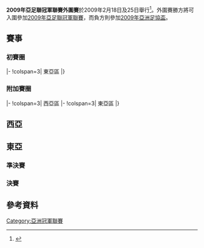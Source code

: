 {{main|2009年亞足聯冠軍聯賽|2009年亞洲足協盃}}

'''2009年亞足聯冠軍聯賽外圍賽'''於2009年2月18日及25日舉行<ref>{{cite web |url=http://www.the-afc.com/eng/articles/viewArticle.jsp_168395259.html |title=Home advantage for Sharjah, PEA |accessdate=2008-12-18 |publisher=[[AFC|AFC]] |language=en |deadurl=yes |archiveurl=https://web.archive.org/web/20081222035221/http://www.the-afc.com/eng/articles/viewArticle.jsp_168395259.html |archivedate=2008-12-22 }}</ref>。外圍賽勝方將可入圍參加[[2009年亞足聯冠軍聯賽|2009年亞足聯冠軍聯賽]]，而負方則參加[[2009年亞洲足協盃|2009年亞洲足協盃]]。

== 賽事 ==
<onlyinclude>
=== 初賽圈 ===
{{OneLegStart}}
|-
!colspan=3| 東亞區
{{OneLegResult|[[泰國省電力局足球俱樂部|泰省電力局]]|THA|1–4{{aet}}|'''[[新加坡武裝部隊足球俱樂部|新加坡武裝部隊]]'''|SIN}}
|}

=== 附加賽圈 ===
{{OneLegStart}}
|-
!colspan=3| 西亞區
{{OneLegResult|'''[[沙迦體育俱樂部|沙迦]]'''|UAE|3–0|[[丹波體育俱樂部|丹波]]|IND}}
|-
!colspan=3| 東亞區
{{OneLegResult|'''[[新加坡武裝部隊足球俱樂部|新加坡武裝部隊]]'''|SIN|2–1{{aet}}|[[PSMS棉蘭足球俱樂部|PSMS棉蘭]]|IDN}}
|}</onlyinclude>

== 西亞 ==
{{footballbox
|date = 2009年2月25日
|time = 19:00 [[UTC+4|UTC+4]]
|team1 = [[沙迦足球俱樂部|沙迦]] {{flagicon|UAE}}
|score = 3 – 0
|report = [https://web.archive.org/web/20120525040606/http://images.the-afc.com/Documents/competitions/fixtures/367-2093.pdf 報告]<BR> [https://web.archive.org/web/20090301175643/http://www.the-afc.com/chi/articles/viewArticle.jsp_168527341.html 報道]
|team2 = {{flagicon|IND}} [[丹波體育會|鄧波競技]]
|goals1 = 安德森 {{goal|11}}<BR> 卡洛斯 {{goal|34}}<BR> 布魯希 {{goal|55}}
|goals2 =
|stadium = {{flagicon|UAE}} 沙迦體育場, [[沙迦|沙迦]]
|attendance = 720
|referee = Moradi Masoud（{{nfa|IRN}}）
|}}

== 東亞 ==
=== 準決賽 ===
{{footballbox
|date = 2009年2月18日
|time = 18:00 [[UTC+7|UTC+7]]
|team1 = [[泰國省電力局足球俱樂部|省電力局]] {{flagicon|THA}}
|score = 1 – 4<br />[[加時賽|加時賽]]
|report = [https://web.archive.org/web/20090306065358/http://images.the-afc.com/Documents/competitions/fixtures/367-2092.pdf 報告]<BR> [https://web.archive.org/web/20090224083659/http://www.the-afc.com/chi/articles/viewArticle.jsp_168526905.html 報道]
|team2 = {{flagicon|SIN}} [[新加坡武裝部隊足球俱樂部|新加坡武裝部隊]]
|goals1 = 阿皮普 {{goal|6}}
|goals2 = [[新井健二|新井健二]] {{goal|29}}<br /> [[查伊曼·瑟德薩克|查伊曼·瑟德薩克]] {{goal|97|[[十二碼|十二碼]]}} {{goal|116}}<br /> 曼梳 {{goal|101}}
|stadium = {{flagicon|THA}} [[拉加曼加拉體育場|拉加曼加拉體育場]], [[曼谷|曼谷]]
|attendance =  2,500
|referee = 金東進（{{nfa|KOR}}）
|}}

=== 決賽 ===
{{footballbox
|date = 2009年2月25日
|time = 19:30 [[UTC+8|UTC+8]]
|team1 = [[新加坡武裝部隊足球俱樂部|新加坡武裝部隊]] {{flagicon|SIN}}
|score = 2 – 1<BR>[[加時賽|加時賽]]
|report = [https://web.archive.org/web/20120525040615/http://images.the-afc.com/Documents/competitions/fixtures/367-2091.pdf 報告]<BR> [https://web.archive.org/web/20090301175627/http://www.the-afc.com/chi/articles/viewArticle.jsp_168527326.html 報道]
|team2 = {{flagicon|IDN}} [[PSMS棉蘭足球俱樂部|PSMS棉蘭]]
|goals1 = [[查伊曼·瑟德薩克|查伊曼·瑟德薩克]] {{goal|36}}<BR> 拉蒂夫 {{goal|99}}
|goals2 = 科斯塔斯 {{goal|51}}
|stadium = {{flagicon|SIN}} 惹蘭勿剎體育場, [[新加坡|新加坡]]
|attendance = 2,462
|referee = Mohd Salleh Subkhiddin（{{nfa|MAS}}）
|}}

== 參考資料 ==
{{reflist}}

[[Category:亞洲冠軍聯賽|Category:亞洲冠軍聯賽]]